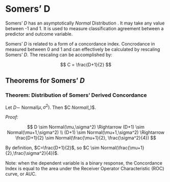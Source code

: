 # Somers' D

Somers' $D$ has an asymptotically $Normal$ Distribution \ref{}.  It may take any value between -1 and 1.  It is used to measure classification agreement between a predictor and outcome variable.

Somers' $D$ is related to a form of a concordance index.  Concrodance in measured between 0 and 1 and can effectively be calculated by rescaling Somers' $D$.  The rescaling can be accomplished by:

$$ C = \frac{D+1}{2} $$

## Theorems for Somers' $D$

### Theorem: Distribution of Somers' Derived Concordance

Let $D \sim$ Normal$(\mu, \sigma^2)$.  Then $C \sim $Normal$(\frac{\mu+1}{2},\frac{\sigma^2}{4})$.

_Proof:_

$$
D \sim Normal(\mu,\sigma^2) 
		\Rightarrow (D+1) \sim Normal(\mu+1,\sigma^2) \\
(D+1) \sim Normal(\mu+1,\sigma^2) 
		\Rightarrow \frac{D+1}{2} \sim Normal(\frac{\mu+1}{2}, \frac{\sigma^2}{4})
$$

By definition, $C=\frac{D+1}{2}$, so $C \sim Normal(\frac{\mu+1}{2},\frac{\sigma^2}{4})$. 

Note: when the dependent variable is a binary response, the Concordance Index is equal to the area under the Receiver Operator Characteristic (ROC) curve, or AUC.  



